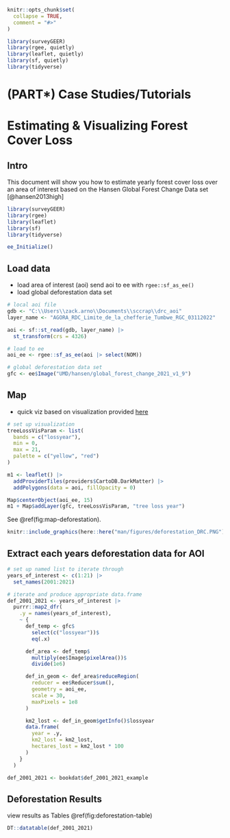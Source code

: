 
```r
knitr::opts_chunk$set(
  collapse = TRUE,
  comment = "#>"
)
```

```r
library(surveyGEER)
library(rgee, quietly)
library(leaflet, quietly)
library(sf, quietly)
library(tidyverse)
```

# (PART\*) Case Studies/Tutorials {-}

# Estimating &  Visualizing Forest Cover Loss

## Intro

This document will show you how to estimate yearly forest cover loss over an area of interest based on the Hansen Global Forest Change Data set [@hansen2013high]

```r
library(surveyGEER)
library(rgee)
library(leaflet)
library(sf)
library(tidyverse)

ee_Initialize()
```


## Load data

- load area of interest (aoi) send aoi to ee with `rgee::sf_as_ee()`
- load global deforestation data set

```r

# local aoi file
gdb <- "C:\\Users\\zack.arno\\Documents\\sccrap\\drc_aoi"
layer_name <- "AGORA_RDC_Limite_de_la_chefferie_Tumbwe_RGC_03112022"

aoi <- sf::st_read(gdb, layer_name) |>
  st_transform(crs = 4326)

# load to ee
aoi_ee <- rgee::sf_as_ee(aoi |> select(NOM))

# global deforestation data set
gfc <- ee$Image("UMD/hansen/global_forest_change_2021_v1_9")
```


## Map

- quick viz based on visualization provided [here](https://developers.google.com/earth-engine/datasets/catalog/UMD_hansen_global_forest_change_2021_v1_9)

```r

# set up visualization
treeLossVisParam <- list(
  bands = c("lossyear"),
  min = 0,
  max = 21,
  palette = c("yellow", "red")
)

m1 <- leaflet() |>
  addProviderTiles(providers$CartoDB.DarkMatter) |>
  addPolygons(data = aoi, fillOpacity = 0)

Map$centerObject(aoi_ee, 15)
m1 + Map$addLayer(gfc, treeLossVisParam, "tree loss year")
```



See \@ref(fig:map-deforestation).

```r
knitr::include_graphics(here::here("man/figures/deforestation_DRC.PNG"))
```


## Extract each years deforestation data for AOI

```r
# set up named list to iterate through
years_of_interest <- c(1:21) |>
  set_names(2001:2021)

# iterate and produce appropriate data.frame
def_2001_2021 <- years_of_interest |>
  purrr::map2_dfr(
    .y = names(years_of_interest),
    ~ {
      def_temp <- gfc$
        select(c("lossyear"))$
        eq(.x)

      def_area <- def_temp$
        multiply(ee$Image$pixelArea())$
        divide(1e6)

      def_in_geom <- def_area$reduceRegion(
        reducer = ee$Reducer$sum(),
        geometry = aoi_ee,
        scale = 30,
        maxPixels = 1e8
      )

      km2_lost <- def_in_geom$getInfo()$lossyear
      data.frame(
        year = .y,
        km2_lost = km2_lost,
        hectares_lost = km2_lost * 100
      )
    }
  )
```



```r
def_2001_2021 <- bookdat$def_2001_2021_example
```

## Deforestation Results

view results as Tables \@ref(fig:deforestation-table)

```r
DT::datatable(def_2001_2021)
```

